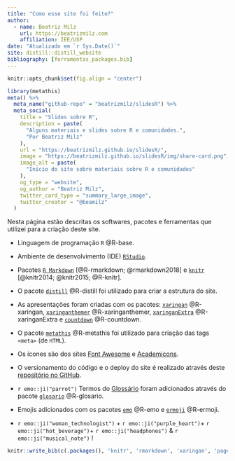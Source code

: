 ```yaml
---
title: "Como esse site foi feito?"
author:
  - name: Beatriz Milz 
    url: https://beatrizmilz.com
    affiliation: IEE/USP
date: "Atualizado em `r Sys.Date()`"
site: distill::distill_website
bibliography: [ferramentas_packages.bib]
---
```


```r
knitr::opts_chunk$set(fig.align = "center")
```

```r
library(metathis)
meta() %>%
  meta_name("github-repo" = "beatrizmilz/slidesR") %>% 
  meta_social(
    title = "Slides sobre R",
    description = paste(
      "Alguns materiais e slides sobre R e comunidades.",
      "Por Beatriz Milz"
    ),
    url = "https://beatrizmilz.github.io/slidesR/",
    image = "https://beatrizmilz.github.io/slidesR/img/share-card.png",
    image_alt = paste(
      "Início do site sobre materiais sobre R e comunidades"
    ),
    og_type = "website",
    og_author = "Beatriz Milz",
    twitter_card_type = "summary_large_image",
    twitter_creator = "@beamilz"
  )
```


 Nesta página estão descritas os softwares, pacotes e ferramentas que utilizei para a criação deste site.

- Linguagem de programação `R` @R-base.

- Ambiente de desenvolvimento (IDE) [`RStudio`](https://rstudio.com/).

- Pacotes [`R Markdown`](https://rmarkdown.rstudio.com/) [@R-rmarkdown; @rmarkdown2018] e [`knitr`](https://yihui.org/knitr/) [@knitr2014; @knitr2015; @R-knitr]. 

- O pacote [`distill`](https://rstudio.github.io/distill/) @R-distill foi utilizado para criar a estrutura do site.

- As apresentações foram criadas com os pacotes: [`xaringan`](https://github.com/yihui/xaringan) @R-xaringan,
[`xaringanthemer`](https://pkg.garrickadenbuie.com/xaringanthemer/) @R-xaringanthemer, [`xaringanExtra`](https://pkg.garrickadenbuie.com/xaringanExtra/) @R-xaringanExtra e [`countdown`](https://github.com/gadenbuie/countdown) @R-countdown.


- O pacote [`metathis`](https://pkg.garrickadenbuie.com/metathis/) @R-metathis foi utilizado para criação das tags `<meta>` (de `HTML`).

- Os ícones são dos sites [Font Awesome](https://fontawesome.com/icons?d=gallery) e [Academicons](https://jpswalsh.github.io/academicons/). 

- O versionamento do código e o deploy do site é realizado através deste [repositório no GitHub](https://github.com/beatrizmilz/slidesR).

- `r emo::ji("parrot")` Termos do [Glossário](https://carpentries.github.io/glosario/pt/) foram adicionados através do pacote [`glosario`](https://github.com/carpentries/glosario-r) @R-glosario.

- Emojis adicionados com os pacotes [`emo`](https://github.com/hadley/emo) @R-emo e [`ermoji`](https://www.garrickadenbuie.com/project/ermoji/) @R-ermoji.

-  `r emo::ji("woman_technologist")` + `r emo::ji("purple_heart")`+ `r emo::ji("hot_beverage")`+ `r emo::ji("headphones")` & `r emo::ji("musical_note")`  !



```r
knitr::write_bib(c(.packages(), 'knitr', 'rmarkdown', 'xaringan', 'pagedown', 'xaringanthemer', 'xaringanExtra', 'countdown', 'applause', 'distill', 'glosario', 'emo', 'ermoji'), 'ferramentas_packages.bib')
```

